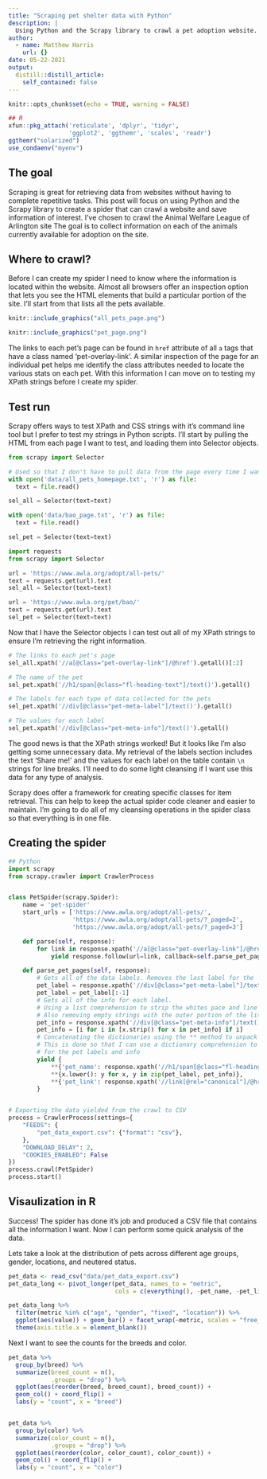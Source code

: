 ```yaml
---
title: "Scraping pet shelter data with Python"
description: |
  Using Python and the Scrapy library to crawl a pet adoption website.
author:
  - name: Matthew Harris
    url: {}
date: 05-22-2021
output:
  distill::distill_article:
    self_contained: false
---
```


```r
knitr::opts_chunk$set(echo = TRUE, warning = FALSE)
```

```r
## R
xfun::pkg_attach('reticulate', 'dplyr', 'tidyr',
                 'ggplot2', 'ggthemr', 'scales', 'readr')
ggthemr("solarized")
use_condaenv("myenv")
```

## The goal

Scraping is great for retrieving data from websites without having to complete repetitive tasks. This post will focus on using Python and the Scrapy library to create a spider that can crawl a website and save information of interest. I've chosen to crawl the Animal Welfare League of Arlington site The goal is to collect information on each of the animals currently available for adoption on the site.

## Where to crawl?

Before I can create my spider I need to know where the information is located within the website. Almost all browsers offer an inspection option that lets you see the HTML elements that build a particular portion of the site. I'll start from that lists all the pets available.

```r
knitr::include_graphics("all_pets_page.png")
```

```r
knitr::include_graphics("pet_page.png")
```

The links to each pet's page can be found in `href` attribute of all `a` tags that have a class named 'pet-overlay-link'. A similar inspection of the page for an individual pet helps me identify the class attributes needed to locate the various stats on each pet. With this information I can move on to testing my XPath strings before I create my spider.

## Test run

Scrapy offers ways to test XPath and CSS strings with it's command line tool but I prefer to test my strings in Python scripts. I'll start by pulling the HTML from each page I want to test, and loading them into Selector objects.

```python
from scrapy import Selector

# Used so that I don't have to pull data from the page every time I want to Knit the file
with open('data/all_pets_homepage.txt', 'r') as file:
  text = file.read()

sel_all = Selector(text=text)

with open('data/bao_page.txt', 'r') as file:
  text = file.read()

sel_pet = Selector(text=text)

```

```python
import requests
from scrapy import Selector

url = 'https://www.awla.org/adopt/all-pets/'
text = requests.get(url).text
sel_all = Selector(text=text)

url = 'https://www.awla.org/pet/bao/'
text = requests.get(url).text
sel_pet = Selector(text=text)
```

Now that I have the Selector objects I can test out all of my XPath strings to ensure I'm retrieving the right information.

```python
# The links to each pet's page
sel_all.xpath('//a[@class="pet-overlay-link"]/@href').getall()[:2]

# The name of the pet
sel_pet.xpath('//h1/span[@class="fl-heading-text"]/text()').getall()

# The labels for each type of data collected for the pets
sel_pet.xpath('//div[@class="pet-meta-label"]/text()').getall()

# The values for each label
sel_pet.xpath('//div[@class="pet-meta-info"]/text()').getall()
```

The good news is that the XPath strings worked! But it looks like I'm also getting some unnecessary data. My retrieval of the labels section includes the text 'Share me!' and the values for each label on the table contain `\n` strings for line breaks. I'll need to do some light cleansing if I want use this data for any type of analysis.

Scrapy does offer a framework for creating specific classes for item retrieval. This can help to keep the actual spider code cleaner and easier to maintain. I'm going to do all of my cleansing operations in the spider class so that everything is in one file.

## Creating the spider

```python
## Python
import scrapy
from scrapy.crawler import CrawlerProcess


class PetSpider(scrapy.Spider):
    name = 'pet-spider'
    start_urls = ['https://www.awla.org/adopt/all-pets/',
                  'https://www.awla.org/adopt/all-pets/?_paged=2',
                  'https://www.awla.org/adopt/all-pets/?_paged=3']

    def parse(self, response):
        for link in response.xpath('//a[@class="pet-overlay-link"]/@href').getall():
            yield response.follow(url=link, callback=self.parse_pet_pages)

    def parse_pet_pages(self, response):
        # Gets all of the data labels. Removes the last label for the 'Share me!' item
        pet_label = response.xpath('//div[@class="pet-meta-label"]/text()').getall()
        pet_label = pet_label[:-1]
        # Gets all of the info for each label.
        # Using a list comprehension to strip the whites pace and line breaks
        # Also removing empty strings with the outer portion of the list comprehension
        pet_info = response.xpath('//div[@class="pet-meta-info"]/text()').getall()
        pet_info = [i for i in [x.strip() for x in pet_info] if i]
        # Concatenating the dictionaries using the ** method to unpack and paste them together.
        # This is done so that I can use a dictionary comprehension to create key: value pairs
        # for the pet labels and info
        yield {
            **{'pet_name': response.xpath('//h1/span[@class="fl-heading-text"]/text()').getall()},
            **{x.lower(): y for x, y in zip(pet_label, pet_info)},
            **{'pet_link': response.xpath('//link[@rel="canonical"]/@href').getall()}
        }


# Exporting the data yielded from the crawl to CSV
process = CrawlerProcess(settings={
    "FEEDS": {
        "pet_data_export.csv": {"format": "csv"},
    },
    "DOWNLOAD_DELAY": 2,
    "COOKIES_ENABLED": False
})
process.crawl(PetSpider)
process.start()

```


## Visaulization in R

Success! The spider has done it's job and produced a CSV file that contains all the information I want. Now I can perform some quick analysis of the data.

Lets take a look at the distribution of pets across different age groups, gender, locations, and neutered status.

```r

pet_data <- read_csv("data/pet_data_export.csv")
pet_data_long <- pivot_longer(pet_data, names_to = "metric", 
                              cols = c(everything(), -pet_name, -pet_link))

pet_data_long %>% 
  filter(metric %in% c("age", "gender", "fixed", "location")) %>% 
  ggplot(aes(value)) + geom_bar() + facet_wrap(~metric, scales = "free_x") +
  theme(axis.title.x = element_blank())

```

Next I want to see the counts for the breeds and color.

```r
pet_data %>% 
  group_by(breed) %>% 
  summarize(breed_count = n(),
            .groups = "drop") %>% 
  ggplot(aes(reorder(breed, breed_count), breed_count)) + 
  geom_col() + coord_flip() +
  labs(y = "count", x = "breed")


pet_data %>% 
  group_by(color) %>% 
  summarize(color_count = n(),
            .groups = "drop") %>% 
  ggplot(aes(reorder(color, color_count), color_count)) + 
  geom_col() + coord_flip() +
  labs(y = "count", x = "color")
```

